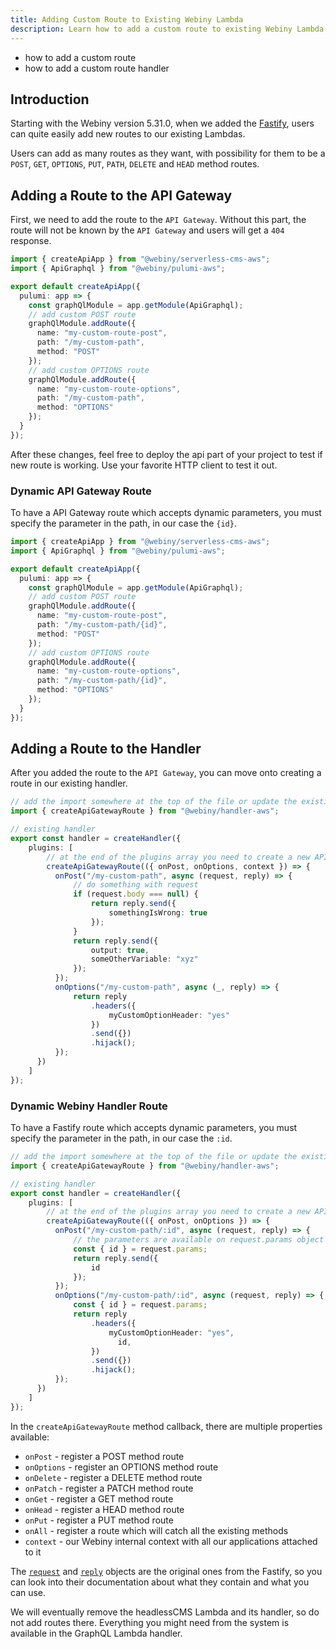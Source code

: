```yaml
---
title: Adding Custom Route to Existing Webiny Lambda
description: Learn how to add a custom route to existing Webiny Lambda
---
```



<Alert type="success" title="What you'll learn">

- how to add a custom route
- how to add a custom route handler

</Alert>

## Introduction

Starting with the Webiny version 5.31.0, when we added the [Fastify](https://www.fastify.io/), users can quite easily add new routes to our existing Lambdas.

Users can add as many routes as they want, with possibility for them to be a `POST`, `GET`, `OPTIONS`, `PUT`, `PATH`, `DELETE` and `HEAD` method routes.

## Adding a Route to the API Gateway

First, we need to add the route to the `API Gateway`.
Without this part, the route will not be known by the `API Gateway` and users will get a `404` response.

```typescript apps/api/webiny.application.ts
import { createApiApp } from "@webiny/serverless-cms-aws";
import { ApiGraphql } from "@webiny/pulumi-aws";

export default createApiApp({
  pulumi: app => {
    const graphQlModule = app.getModule(ApiGraphql);
    // add custom POST route
    graphQlModule.addRoute({
      name: "my-custom-route-post",
      path: "/my-custom-path",
      method: "POST"
    });
    // add custom OPTIONS route
    graphQlModule.addRoute({
      name: "my-custom-route-options",
      path: "/my-custom-path",
      method: "OPTIONS"
    });
  }
});
```

After these changes, feel free to deploy the api part of your project to test if new route is working. Use your favorite HTTP client to test it out.

### Dynamic API Gateway Route

To have a API Gateway route which accepts dynamic parameters, you must specify the parameter in the path, in our case the `{id}`.

```typescript apps/api/webiny.application.ts
import { createApiApp } from "@webiny/serverless-cms-aws";
import { ApiGraphql } from "@webiny/pulumi-aws";

export default createApiApp({
  pulumi: app => {
    const graphQlModule = app.getModule(ApiGraphql);
    // add custom POST route
    graphQlModule.addRoute({
      name: "my-custom-route-post",
      path: "/my-custom-path/{id}",
      method: "POST"
    });
    // add custom OPTIONS route
    graphQlModule.addRoute({
      name: "my-custom-route-options",
      path: "/my-custom-path/{id}",
      method: "OPTIONS"
    });
  }
});
```

## Adding a Route to the Handler

After you added the route to the `API Gateway`, you can move onto creating a route in our existing handler.

```typescript apps/api/graphql/src/index.ts
// add the import somewhere at the top of the file or update the existing import from @webiny/handler-aws
import { createApiGatewayRoute } from "@webiny/handler-aws";

// existing handler
export const handler = createHandler({
    plugins: [
        // at the end of the plugins array you need to create a new API Gateway route
        createApiGatewayRoute(({ onPost, onOptions, context }) => {
          onPost("/my-custom-path", async (request, reply) => {
              // do something with request
              if (request.body === null) {
                  return reply.send({
                      somethingIsWrong: true
                  });
              }
              return reply.send({
                  output: true,
                  someOtherVariable: "xyz"
              });
          });
          onOptions("/my-custom-path", async (_, reply) => {
              return reply
                  .headers({
                      myCustomOptionHeader: "yes"
                  })
                  .send({})
                  .hijack();
          });
      })
    ]
});
```

### Dynamic Webiny Handler Route

To have a Fastify route which accepts dynamic parameters, you must specify the parameter in the path, in our case the `:id`.

```typescript apps/api/graphql/src/index.ts
// add the import somewhere at the top of the file or update the existing import from @webiny/handler-aws
import { createApiGatewayRoute } from "@webiny/handler-aws";

// existing handler
export const handler = createHandler({
    plugins: [
        // at the end of the plugins array you need to create a new API Gateway route
        createApiGatewayRoute(({ onPost, onOptions }) => {
          onPost("/my-custom-path/:id", async (request, reply) => {
              // the parameters are available on request.params object
              const { id } = request.params;
              return reply.send({
                  id
              });
          });
          onOptions("/my-custom-path/:id", async (request, reply) => {
              const { id } = request.params;
              return reply
                  .headers({
                      myCustomOptionHeader: "yes",
                        id,
                  })
                  .send({})
                  .hijack();
          });
      })
    ]
});
```

In the `createApiGatewayRoute` method callback, there are multiple properties available:

* `onPost` - register a POST method route
* `onOptions` - register an OPTIONS method route
* `onDelete` - register a DELETE method route
* `onPatch` - register a PATCH method route
* `onGet` - register a GET method route
* `onHead` - register a HEAD method route
* `onPut` - register a PUT method route
* `onAll` - register a route which will catch all the existing methods
* `context` - our Webiny internal context with all our applications attached to it

The [`request`](https://www.fastify.io/docs/latest/Reference/Request/) and [`reply`](https://www.fastify.io/docs/latest/Reference/Reply/) objects are the original ones from the Fastify, so you can look into their documentation about what they contain and what you can use.

<Alert type="info" title="Why only the graphql handler example?">

We will eventually remove the headlessCMS Lambda and its handler, so do not add routes there. Everything you might need from the system is available in the GraphQL Lambda handler.

</Alert>
